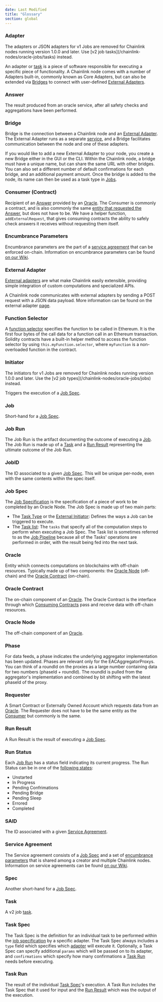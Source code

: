 ```yaml
---
date: Last Modified
title: "Glossary"
section: global
---
```



### Adapter

<Aside type="danger" title="">
  The adapters or JSON adapters for v1 Jobs are removed for Chainlink nodes running version 1.0.0 and later. Use [v2 job
  tasks](/chainlink-nodes/oracle-jobs/tasks) instead.
</Aside>

An adapter or [task](#task) is a piece of software responsible for executing a specific piece of functionality. A Chainlink node comes with a number of Adapters built-in, commonly known as Core Adapters, but can also be extended via [Bridges](/chainlink-nodes/external-adapters/node-operators) to connect with user-defined [External Adapters](#external-adapter).

### Answer

The result produced from an oracle service, after all safety checks and aggregations have been performed.

### Bridge

Bridge is the connection between a Chainlink node and an [External Adapter](#external-adapter). The External Adapter runs as a separate [service](https://en.wikipedia.org/wiki/Service-oriented_architecture), and a Bridge facilitates communication between the node and one of these adapters.

If you would like to add a new External Adapter to your node, you create a new Bridge either in the GUI or the CLI. Within the Chainlink node, a bridge must have a unique name, but can share the same URL with other bridges. You can also set a different number of default confirmations for each bridge, and an additional payment amount. Once the bridge is added to the node, its name can then be used as a task type in [Jobs](/chainlink-nodes/oracle-jobs/jobs).

### Consumer (Contract)

Recipient of an [Answer](#answer) provided by an [Oracle](#oracle). The Consumer is commonly a contract, and is also commonly the same [entity that requested the Answer](#requester), but does not have to be. We have a helper function, ` addExternalRequest`, that gives consuming contracts the ability to safely check answers it receives without requesting them itself.

### Encumbrance Parameters

Encumbrance parameters are the part of a [service agreement](#service-agreement) that can be enforced on-chain. Information on encumbrance parameters can be found <a href="https://github.com/smartcontractkit/chainlink/wiki/Service-Agreements-and-the-Coordinator-Contract" target="_blank">on our Wiki</a>.

### External Adapter

[External adapters](https://github.com/smartcontractkit/chainlink/wiki/External-Adapters) are what make Chainlink easily extensible, providing simple integration of custom computations and specialized APIs.

A Chainlink node communicates with external adapters by sending a POST request with a JSON data payload. More information can be found on the external adapter [page](/chainlink-nodes/external-adapters/external-adapters).

### Function Selector

A [function selector](https://docs.soliditylang.org/en/develop/abi-spec.html#function-selector) specifies the function to be called in Ethereum. It is the first four bytes of the call data for a function call in an Ethereum transaction. Solidity contracts have a built-in helper method to access the function selector by using `this.myFunction.selector`, where `myFunction` is a non-overloaded function in the contract.

### Initiator

<Aside type="danger" title="">
  The initiators for v1 Jobs are removed for Chainlink nodes running version 1.0.0 and later. Use the [v2 job
  types](/chainlink-nodes/oracle-jobs/jobs) instead.
</Aside>

Triggers the execution of a [Job Spec](#job-spec).

### Job

Short-hand for a [Job Spec](#job-spec).

### Job Run

The Job Run is the artifact documenting the outcome of executing a [Job](#job). The Job Run is made up of a [Task](#task) and a [Run Result](#run-result) representing the ultimate outcome of the Job Run.

### JobID

The ID associated to a given [Job Spec](#job-spec). This will be unique per-node, even with the same contents within the spec itself.

### Job Spec

The [Job Specification](/chainlink-nodes/oracle-jobs/jobs) is the specification of a piece of work to be completed by an Oracle Node. The Job Spec is made up of two main parts:

- The [Task Type](/chainlink-nodes/oracle-jobs/jobs#shared-fields) or the [External Initiator](/chainlink-nodes/external-initiators/external-initiators-introduction): Defines the ways a Job can be triggered to execute.
- The [Task list](#task-spec): The `tasks` that specify all of the computation steps to perform when executing a Job Spec. The Task list is sometimes referred to as the [Job Pipeline](/chainlink-nodes/oracle-jobs/tasks/#writing-pipelines) because all of the Tasks' operations are performed in order, with the result being fed into the next task.

### Oracle

Entity which connects computations on blockchains with off-chain resources. Typically made up of two components: the [Oracle Node](#oracle-node) (off-chain) and the [Oracle Contract](#oracle-contract) (on-chain).

### Oracle Contract

The on-chain component of an [Oracle](#oracle). The Oracle Contract is the interface through which [Consuming Contracts](#consumer-contract) pass and receive data with off-chain resources.

### Oracle Node

The off-chain component of an [Oracle](#oracle).

### Phase

For data feeds, a phase indicates the underlying aggregator implementation has been updated. Phases are relevant only for the EACAggregatorProxys. You can think of a roundId on the proxies as a large number containing data for two numbers (phaseId + roundId). The roundId is pulled from the aggregator's implementation and combined by bit shifting with the latest phaseId of the proxy.

### Requester

A Smart Contract or Externally Owned Account which requests data from an [Oracle](#oracle). The Requester does not have to be the same entity as the [Consumer](#consumer-contract) but commonly is the same.

### Run Result

A Run Result is the result of executing a [Job Spec](#job-spec).

### Run Status

Each [Job Run](#job) has a status field indicating its current progress. The Run Status can be in one of the [following states](https://godoc.org/github.com/smartcontractkit/chainlink/core/store/models/#pkg-constants):

- Unstarted
- In Progress
- Pending Confrimations
- Pending Bridge
- Pending Sleep
- Errored
- Completed

### SAID

The ID associated with a given [Service Agreement](#service-agreement).

### Service Agreement

The Service agreement consists of a [Job Spec](#job-spec) and a set of [encumbrance parameters](#encumbrance-parameters) that is shared among a creator and multiple Chainlink nodes. Information on service agreements can be found [on our Wiki](https://github.com/smartcontractkit/chainlink/wiki/Service-Agreements-and-the-Coordinator-Contract).

### Spec

Another short-hand for a [Job Spec](#job-spec).

### Task

A v2 job [task](/chainlink-nodes/oracle-jobs/tasks).

### Task Spec

The Task Spec is the definition for an individual task to be performed within the [job specification](/chainlink-nodes/oracle-jobs/jobs) by a specific adapter. The Task Spec always includes a `type` field which specifies which [adapter](#adapter) will execute it. Optionally, a Task Spec can specify additional `params` which will be passed on to its adapter, and `confirmations` which specify how many confirmations a [Task Run](#task-run) needs before executing.

### Task Run

The result of the individual [Task Spec](#task-spec)'s execution. A Task Run includes the Task Spec that it used for input and the [Run Result](#run-result) which was the output of the execution.
